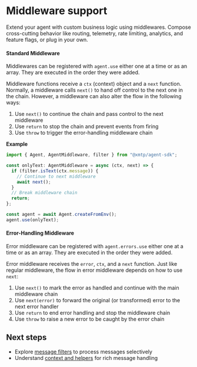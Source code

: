 # Middleware support

Extend your agent with custom business logic using middlewares. Compose cross-cutting behavior like routing, telemetry, rate limiting, analytics, and feature flags, or plug in your own.

#### Standard Middleware

Middlewares can be registered with `agent.use` either one at a time or as an array. They are executed in the order they were added.

Middleware functions receive a `ctx` (context) object and a `next` function. Normally, a middleware calls `next()` to hand off control to the next one in the chain. However, a middleware can also alter the flow in the following ways:

1. Use `next()` to continue the chain and pass control to the next middleware
2. Use `return` to stop the chain and prevent events from firing
3. Use `throw` to trigger the error-handling middleware chain

**Example**

```ts
import { Agent, AgentMiddleware, filter } from "@xmtp/agent-sdk";

const onlyText: AgentMiddleware = async (ctx, next) => {
  if (filter.isText(ctx.message)) {
    // Continue to next middleware
    await next();
  }
  // Break middleware chain
  return;
};

const agent = await Agent.createFromEnv();
agent.use(onlyText);
```

#### Error-Handling Middleware

Error middleware can be registered with `agent.errors.use` either one at a time or as an array. They are executed in the order they were added.

Error middleware receives the `error`, `ctx`, and a `next` function. Just like regular middleware, the flow in error middleware depends on how to use `next`:

1. Use `next()` to mark the error as handled and continue with the main middleware chain
2. Use `next(error)` to forward the original (or transformed) error to the next error handler
3. Use `return` to end error handling and stop the middleware chain
4. Use `throw` to raise a new error to be caught by the error chain


## Next steps

- Explore [message filters](./filters) to process messages selectively
- Understand [context and helpers](./context) for rich message handling
